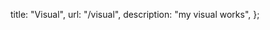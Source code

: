 

  title: "Visual",
  url: "/visual",
  description: "my visual works",
};



<!-- content starts from here -->





<Gallery  />
